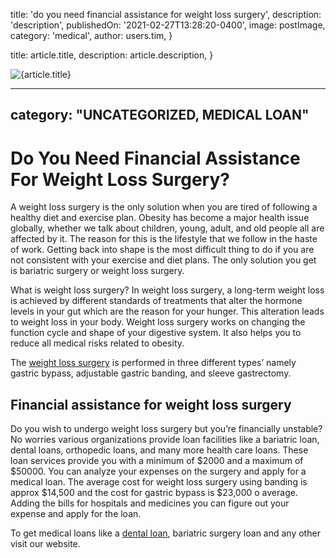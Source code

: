 
  title: 'do you need financial assistance for weight loss surgery',
  description: 'description',
  publishedOn: '2021-02-27T13:28:20-0400',
  image: postImage,
  category: 'medical',
  author: users.tim,
}

  title: article.title,
  description: article.description,
}


<Image src={postImage} alt={article.title} />

---
category: "UNCATEGORIZED, MEDICAL LOAN"
---

# Do You Need Financial Assistance For Weight Loss Surgery?

A weight loss surgery is the only solution when you are tired of following a healthy diet and exercise plan. Obesity has become a major health issue globally, whether we talk about children, young, adult, and old people all are affected by it. The reason for this is the lifestyle that we follow in the haste of work. Getting back into shape is the most difficult thing to do if you are not consistent with your exercise and diet plans. The only solution you get is bariatric surgery or weight loss surgery.

What is weight loss surgery?
In weight loss surgery, a long-term weight loss is achieved by different standards of treatments that alter the hormone levels in your gut which are the reason for your hunger. This alteration leads to weight loss in your body. Weight loss surgery works on changing the function cycle and shape of your digestive system. It also helps you to reduce all medical risks related to obesity.

The [weight loss surgery](https://medical.tlc.com.au/) is performed in three different types’ namely gastric bypass, adjustable gastric banding, and sleeve gastrectomy.

## Financial assistance for weight loss surgery

Do you wish to undergo weight loss surgery but you’re financially unstable? No worries various organizations provide loan facilities like a bariatric loan, dental loans, orthopedic loans, and many more health care loans. These loan services provide you with a minimum of $2000 and a maximum of $50000. You can analyze your expenses on the surgery and apply for a medical loan. The average cost for weight loss surgery using banding is approx $14,500 and the cost for gastric bypass is $23,000 o average. Adding the bills for hospitals and medicines you can figure out your expense and apply for the loan.

To get medical loans like a [dental loan](https://dental.tlc.com.au/), bariatric surgery loan and any other visit our website.
